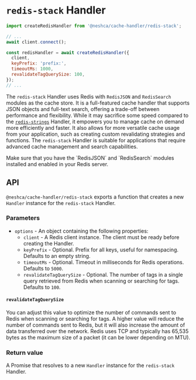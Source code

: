 
# `redis-stack` Handler

```js
import createRedisHandler from '@neshca/cache-handler/redis-stack';

// ...
await client.connect();

const redisHandler = await createRedisHandler({
  client,
  keyPrefix: 'prefix:',
  timeoutMs: 1000,
  revalidateTagQuerySize: 100,
});
// ...
```

The `redis-stack` Handler uses Redis with `RedisJSON` and `RedisSearch` modules as the cache store. It is a full-featured cache handler that supports JSON objects and full-text search, offering a trade-off between performance and flexibility. While it may sacrifice some speed compared to the [`redis-strings`](/handlers/redis-strings) Handler, it empowers you to manage cache on demand more efficiently and faster. It also allows for more versatile cache usage from your application, such as creating custom revalidating strategies and functions. The `redis-stack` Handler is suitable for applications that require advanced cache management and search capabilities.

<Callout type="info">
  Make sure that you have the `RedisJSON` and `RedisSearch` modules installed and enabled in your Redis server.
</Callout>

## API

`@neshca/cache-handler/redis-stack` exports a function that creates a new `Handler` instance for the `redis-stack` Handler.

### Parameters

- `options` - An object containing the following properties:
  - `client` - A Redis client instance. The client must be ready before creating the Handler.
  - `keyPrefix` - Optional. Prefix for all keys, useful for namespacing. Defaults to an empty string.
  - `timeoutMs` - Optional. Timeout in milliseconds for Redis operations. Defaults to `5000`.
  - `revalidateTagQuerySize` - Optional. The number of tags in a single query retrieved from Redis when scanning or searching for tags. Defaults to `100`.

#### `revalidateTagQuerySize`

You can adjust this value to optimize the number of commands sent to Redis when scanning or searching for tags. A higher value will reduce the number of commands sent to Redis, but it will also increase the amount of data transferred over the network. Redis uses TCP and typically has 65,535 bytes as the maximum size of a packet (it can be lower depending on MTU).

### Return value

A Promise that resolves to a new `Handler` instance for the `redis-stack` Handler.
